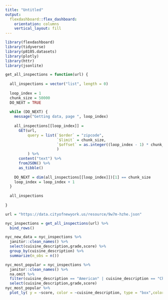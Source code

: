 ```yaml
---
title: "Untitled"
output: 
  flexdashboard::flex_dashboard:
    orientation: columns
    vertical_layout: fill
---
```


```r
library(flexdashboard)
library(tidyverse)
library(p8105.datasets)
library(plotly)
library(httr)
library(jsonlite)
```

```r
get_all_inspections = function(url) {
  
  all_inspections = vector("list", length = 0)
  
  loop_index = 1
  chunk_size = 50000
  DO_NEXT = TRUE
  
  while (DO_NEXT) {
    message("Getting data, page ", loop_index)
    
    all_inspections[[loop_index]] = 
      GET(url,
          query = list(`$order` = "zipcode",
                       `$limit` = chunk_size,
                       `$offset` = as.integer((loop_index - 1) * chunk_size)
                       )
          ) %>%
      content("text") %>%
      fromJSON() %>%
      as_tibble()
    
    DO_NEXT = dim(all_inspections[[loop_index]])[1] == chunk_size
    loop_index = loop_index + 1
  }
  
  all_inspections
  
}

url = "https://data.cityofnewyork.us/resource/9w7m-hzhe.json"

nyc_inspections = get_all_inspections(url) %>%
  bind_rows() 
```

```r
nyc_new_data = nyc_inspections %>%
  janitor::clean_names() %>%
  select(cuisine_description,grade,score) %>%
  group_by(cuisine_description) %>%
  summarize(n_obs = n()) 
```

```r
nyc_most_popular = nyc_inspections %>%
  janitor::clean_names() %>%
  na.omit %>%
  filter(cuisine_description == "American" | cuisine_description == "Chinese" | cuisine_description == "Spanish" | cuisine_description == "Mexican" | cuisine_description == "Italian" | cuisine_description == "Japanese" | cuisine_description == "Caribbean") %>%
  select(cuisine_description,grade,score) 
nyc_most_popular %>%
  plot_ly( y = ~score, color = ~cuisine_description, type = "box",colors = "Set2")
```